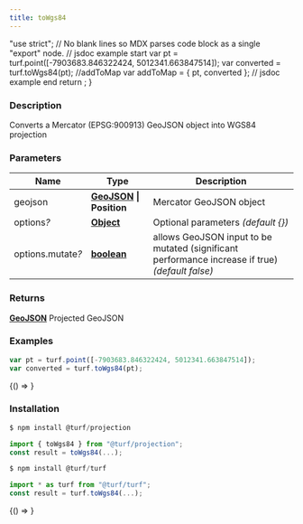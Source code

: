 ```yaml
---
title: toWgs84
---
```



  "use strict";
  // No blank lines so MDX parses code block as a single "export" node.
  // jsdoc example start
  var pt = turf.point([-7903683.846322424, 5012341.663847514]);
  var converted = turf.toWgs84(pt);
  //addToMap
  var addToMap = { pt, converted };
  // jsdoc example end
  return <ExampleMap addToMap={addToMap} />;
}

### Description

Converts a Mercator (EPSG:900913) GeoJSON object into WGS84 projection

### Parameters

| Name                   | Type                                                                                              | Description                                                                                     |
| ---------------------- | ------------------------------------------------------------------------------------------------- | ----------------------------------------------------------------------------------------------- |
| geojson                | **[GeoJSON](https://tools.ietf.org/html/rfc7946#section-3) &#124; Position**                      | Mercator GeoJSON object                                                                         |
| options<i>?</i>        | **[Object](https://developer.mozilla.org/docs/Web/JavaScript/Reference/Global_Objects/Object)**   | Optional parameters _(default &#123;&#125;)_                                                    |
| options.mutate<i>?</i> | **[boolean](https://developer.mozilla.org/docs/Web/JavaScript/Reference/Global_Objects/Boolean)** | allows GeoJSON input to be mutated (significant performance increase if true) _(default false)_ |

### Returns

**[GeoJSON](https://tools.ietf.org/html/rfc7946#section-3)** Projected GeoJSON

### Examples

```javascript
var pt = turf.point([-7903683.846322424, 5012341.663847514]);
var converted = turf.toWgs84(pt);
```

<BrowserOnly>{() => <Map0 />}</BrowserOnly>

### Installation

```javascript
$ npm install @turf/projection

import { toWgs84 } from "@turf/projection";
const result = toWgs84(...);
```

```javascript
$ npm install @turf/turf

import * as turf from "@turf/turf";
const result = turf.toWgs84(...);
```

<!-- Expose turf as global var for experimenting in the browser console -->

<BrowserOnly>{() => <WindowTurfGlobal turf={turf} />}</BrowserOnly>
